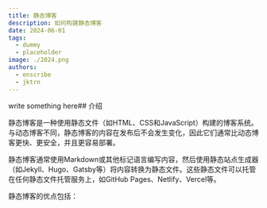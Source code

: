 ```yaml
---
title: 静态博客
description: 如何构建静态博客
date: 2024-06-01
tags:
  - dummy
  - placeholder
image: ./2024.png
authors:
  - enscribe
  - jktrn
---
```

write something here## 介绍

静态博客是一种使用静态文件（如HTML、CSS和JavaScript）构建的博客系统。与动态博客不同，静态博客的内容在发布后不会发生变化，因此它们通常比动态博客更快、更安全，并且更容易部署。

静态博客通常使用Markdown或其他标记语言编写内容，然后使用静态站点生成器（如Jekyll、Hugo、Gatsby等）将内容转换为静态文件。这些静态文件可以托管在任何静态文件托管服务上，如GitHub Pages、Netlify、Vercel等。

静态博客的优点包括：

